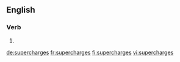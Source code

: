 ==English==

===Verb===
{{head|en}}

# {{en-third-person singular of|supercharge}}

[[de:supercharges]]
[[fr:supercharges]]
[[fi:supercharges]]
[[vi:supercharges]]